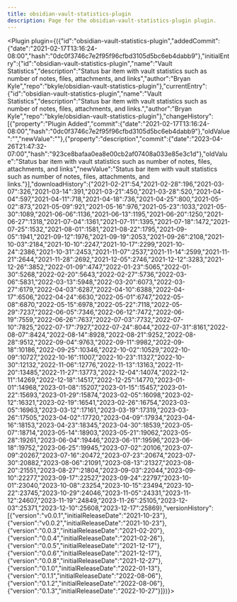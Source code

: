 ---
title: obsidian-vault-statistics-plugin
description: Page for the obsidian-vault-statistics-plugin plugin.
---


<Plugin plugin={({"id":"obsidian-vault-statistics-plugin","addedCommit":{"date":"2021-02-17T13:16:24-08:00","hash":"0dc0f3746c7e2f95f96cfbd3105d5bc6eb4dabb9"},"initialEntry":{"id":"obsidian-vault-statistics-plugin","name":"Vault Statistics","description":"Status bar item with vault statistics such as number of notes, files, attachments, and links","author":"Bryan Kyle","repo":"bkyle/obsidian-vault-statistics-plugin"},"currentEntry":{"id":"obsidian-vault-statistics-plugin","name":"Vault Statistics","description":"Status bar item with vault statistics such as number of notes, files, attachments, and links.","author":"Bryan Kyle","repo":"bkyle/obsidian-vault-statistics-plugin"},"changeHistory":[{"property":"Plugin Added","commit":{"date":"2021-02-17T13:16:24-08:00","hash":"0dc0f3746c7e2f95f96cfbd3105d5bc6eb4dabb9"},"oldValue":"","newValue":""},{"property":"description","commit":{"date":"2023-04-26T21:47:32-07:00","hash":"923ce8bafaa0ea8e00cb2af07408a033e85e3c1d"},"oldValue":"Status bar item with vault statistics such as number of notes, files, attachments, and links","newValue":"Status bar item with vault statistics such as number of notes, files, attachments, and links."}],"downloadHistory":{"2021-02-21":54,"2021-02-28":196,"2021-03-07":326,"2021-03-14":391,"2021-03-21":450,"2021-03-28":520,"2021-04-04":597,"2021-04-11":718,"2021-04-18":736,"2021-04-25":800,"2021-05-02":873,"2021-05-09":921,"2021-05-16":976,"2021-05-23":1033,"2021-05-30":1089,"2021-06-06":1136,"2021-06-13":1195,"2021-06-20":1250,"2021-06-27":1318,"2021-07-04":1361,"2021-07-11":1395,"2021-07-18":1472,"2021-07-25":1532,"2021-08-01":1581,"2021-08-22":1795,"2021-09-05":1941,"2021-09-12":1976,"2021-09-19":2053,"2021-09-26":2108,"2021-10-03":2184,"2021-10-10":2247,"2021-10-17":2299,"2021-10-24":2386,"2021-10-31":2453,"2021-11-07":2537,"2021-11-14":2599,"2021-11-21":2644,"2021-11-28":2692,"2021-12-05":2746,"2021-12-12":3283,"2021-12-26":3852,"2022-01-09":4747,"2022-01-23":5065,"2022-01-30":5268,"2022-02-20":5643,"2022-02-27":5736,"2022-03-06":5831,"2022-03-13":5948,"2022-03-20":6073,"2022-03-27":6179,"2022-04-03":6287,"2022-04-10":6388,"2022-04-17":6506,"2022-04-24":6630,"2022-05-01":6747,"2022-05-08":6870,"2022-05-15":6978,"2022-05-22":7118,"2022-05-29":7237,"2022-06-05":7346,"2022-06-12":7472,"2022-06-19":7559,"2022-06-26":7637,"2022-07-03":7732,"2022-07-10":7825,"2022-07-17":7927,"2022-07-24":8044,"2022-07-31":8161,"2022-08-07":8424,"2022-08-14":8928,"2022-08-21":9252,"2022-08-28":9512,"2022-09-04":9763,"2022-09-11":9982,"2022-09-18":10186,"2022-09-25":10346,"2022-10-02":10529,"2022-10-09":10727,"2022-10-16":11007,"2022-10-23":11327,"2022-10-30":12132,"2022-11-06":12776,"2022-11-13":13163,"2022-11-20":13485,"2022-11-27":13773,"2022-12-04":14074,"2022-12-11":14269,"2022-12-18":14517,"2022-12-25":14770,"2023-01-01":14968,"2023-01-08":15207,"2023-01-15":15457,"2023-01-22":15693,"2023-01-29":15874,"2023-02-05":16098,"2023-02-12":16321,"2023-02-19":16541,"2023-02-26":16754,"2023-03-05":16963,"2023-03-12":17161,"2023-03-19":17319,"2023-03-26":17505,"2023-04-02":17720,"2023-04-09":17934,"2023-04-16":18153,"2023-04-23":18345,"2023-04-30":18539,"2023-05-07":18714,"2023-05-14":18903,"2023-05-21":19062,"2023-05-28":19261,"2023-06-04":19446,"2023-06-11":19596,"2023-06-18":19752,"2023-06-25":19945,"2023-07-02":20106,"2023-07-09":20267,"2023-07-16":20472,"2023-07-23":20674,"2023-07-30":20882,"2023-08-06":21091,"2023-08-13":21327,"2023-08-20":21551,"2023-08-27":21804,"2023-09-03":22044,"2023-09-10":22277,"2023-09-17":22527,"2023-09-24":22797,"2023-10-01":23040,"2023-10-08":23254,"2023-10-15":23494,"2023-10-22":23745,"2023-10-29":24046,"2023-11-05":24331,"2023-11-12":24607,"2023-11-19":24849,"2023-11-26":25105,"2023-12-03":25371,"2023-12-10":25608,"2023-12-17":25869},"versionHistory":[{"version":"v0.0.1","initialReleaseDate":"2021-10-23"},{"version":"v0.0.2","initialReleaseDate":"2021-10-23"},{"version":"0.0.3","initialReleaseDate":"2021-02-20"},{"version":"0.0.4","initialReleaseDate":"2021-02-26"},{"version":"0.0.5","initialReleaseDate":"2021-12-17"},{"version":"0.0.6","initialReleaseDate":"2021-12-17"},{"version":"0.0.8","initialReleaseDate":"2021-12-27"},{"version":"0.1.0","initialReleaseDate":"2022-01-13"},{"version":"0.1.1","initialReleaseDate":"2022-08-06"},{"version":"0.1.2","initialReleaseDate":"2022-08-06"},{"version":"0.1.3","initialReleaseDate":"2022-10-27"}]})}></Plugin>